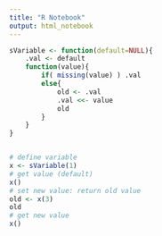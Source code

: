```yaml
---
title: "R Notebook"
output: html_notebook
---
```


```r
sVariable <- function(default=NULL){
    .val <- default
    function(value){
        if( missing(value) ) .val
        else{
            old <- .val
            .val <<- value
            old
        }
    }
}


# define variable
x <- sVariable(1)
# get value (default)
x()
# set new value: return old value
old <- x(3)
old
# get new value
x()
```


